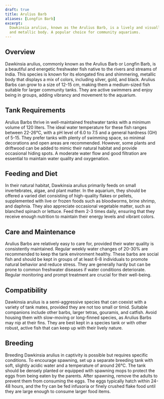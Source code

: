 ```yaml
---
draft: true
title: Arulius Barb
aliases: [Longfin Barb]
excerpt:
  Dawkinsia arulius, known as the Arulius Barb, is a lively and visually striking species, recognized for its long fins
  and metallic body. A popular choice for community aquariums.
---
```


## Overview

Dawkinsia arulius, commonly known as the Arulius Barb or Longfin Barb, is a beautiful and energetic freshwater fish
native to the rivers and streams of India. This species is known for its elongated fins and shimmering, metallic body
that displays a mix of colors, including silver, gold, and black. Arulius Barbs can grow to a size of 12-15 cm, making
them a medium-sized fish suitable for larger community tanks. They are active swimmers and enjoy being in groups, adding
vibrancy and movement to the aquarium.

## Tank Requirements

Arulius Barbs thrive in well-maintained freshwater tanks with a minimum volume of 120 liters. The ideal water
temperature for these fish ranges between 22-26°C, with a pH level of 6.0 to 7.5 and a general hardness (GH) of 5-15.
They prefer tanks with plenty of swimming space, so minimal decorations and open areas are recommended. However, some
plants and driftwood can be added to mimic their natural habitat and provide occasional hiding spots. A moderate water
flow and good filtration are essential to maintain water quality and oxygenation.

## Feeding and Diet

In their natural habitat, Dawkinsia arulius primarily feeds on small invertebrates, algae, and plant matter. In the
aquarium, they should be offered a varied diet consisting of high-quality flakes or pellets, supplemented with live or
frozen foods such as bloodworms, brine shrimp, and daphnia. They also appreciate occasional vegetable matter, such as
blanched spinach or lettuce. Feed them 2-3 times daily, ensuring that they receive enough nutrition to maintain their
energy levels and vibrant colors.

## Care and Maintenance

Arulius Barbs are relatively easy to care for, provided their water quality is consistently maintained. Regular weekly
water changes of 20-30% are recommended to keep the tank environment healthy. These barbs are social fish and should be
kept in groups of at least 6-8 individuals to promote natural behavior and reduce stress. They are generally hardy but
can be prone to common freshwater diseases if water conditions deteriorate. Regular monitoring and prompt treatment are
crucial for their well-being.

## Compatibility

Dawkinsia arulius is a semi-aggressive species that can coexist with a variety of tank mates, provided they are not too
small or timid. Suitable companions include other barbs, larger tetras, gouramis, and catfish. Avoid housing them with
slow-moving or long-finned species, as Arulius Barbs may nip at their fins. They are best kept in a species tank or with
other robust, active fish that can keep up with their lively nature.

## Breeding

Breeding Dawkinsia arulius in captivity is possible but requires specific conditions. To encourage spawning, set up a
separate breeding tank with soft, slightly acidic water and a temperature of around 26°C. The tank should be densely
planted or equipped with spawning mops to protect the eggs from being eaten by the parents. After spawning, remove the
adults to prevent them from consuming the eggs. The eggs typically hatch within 24-48 hours, and the fry can be fed
infusoria or finely crushed flake food until they are large enough to consume larger food items.
